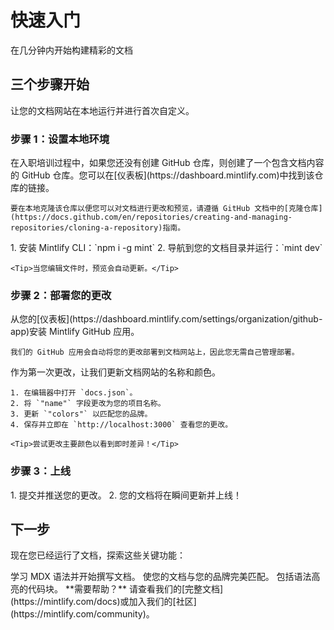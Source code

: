 # 快速入门
在几分钟内开始构建精彩的文档

## 三个步骤开始

让您的文档网站在本地运行并进行首次自定义。

### 步骤 1：设置本地环境

<AccordionGroup>
  <Accordion icon="copy" title="在本地克隆您的文档">
    在入职培训过程中，如果您还没有创建 GitHub 仓库，则创建了一个包含文档内容的 GitHub 仓库。您可以在[仪表板](https://dashboard.mintlify.com)中找到该仓库的链接。
    
    要在本地克隆该仓库以便您可以对文档进行更改和预览，请遵循 GitHub 文档中的[克隆仓库](https://docs.github.com/en/repositories/creating-and-managing-repositories/cloning-a-repository)指南。
  </Accordion>
  <Accordion icon="rectangle-terminal" title="启动预览服务器">
    1. 安装 Mintlify CLI：`npm i -g mint`
    2. 导航到您的文档目录并运行：`mint dev`
    
    <Tip>当您编辑文件时，预览会自动更新。</Tip>
  </Accordion>
</AccordionGroup>

### 步骤 2：部署您的更改

<AccordionGroup>
  <Accordion icon="github" title="安装我们的 GitHub 应用">
    从您的[仪表板](https://dashboard.mintlify.com/settings/organization/github-app)安装 Mintlify GitHub 应用。
    
    我们的 GitHub 应用会自动将您的更改部署到文档网站上，因此您无需自己管理部署。
</Accordion>
<Accordion icon="palette" title="更新您的网站名称和颜色">
    作为第一次更改，让我们更新文档网站的名称和颜色。

    1. 在编辑器中打开 `docs.json`。
    2. 将 `"name"` 字段更改为您的项目名称。
    3. 更新 `"colors"` 以匹配您的品牌。
    4. 保存并立即在 `http://localhost:3000` 查看您的更改。

    <Tip>尝试更改主要颜色以看到即时差异！</Tip>
  </Accordion>
</AccordionGroup>

### 步骤 3：上线

<Accordion icon="rocket" title="发布您的文档">
  1. 提交并推送您的更改。
  2. 您的文档将在瞬间更新并上线！
</Accordion>

## 下一步

现在您已经运行了文档，探索这些关键功能：

<CardGroup cols={2}>

<Card title="撰写内容" icon="pen-to-square" href="/essentials/markdown">
  学习 MDX 语法并开始撰写文档。
</Card>

<Card title="自定义样式" icon="palette" href="/essentials/settings">
  使您的文档与您的品牌完美匹配。
</Card>

<Card title="添加代码示例" icon="square-code" href="/essentials/code">
  包括语法高亮的代码块。
</Card>

</CardGroup>

<Note>
  **需要帮助？** 请查看我们的[完整文档](https://mintlify.com/docs)或加入我们的[社区](https://mintlify.com/community)。
</Note>